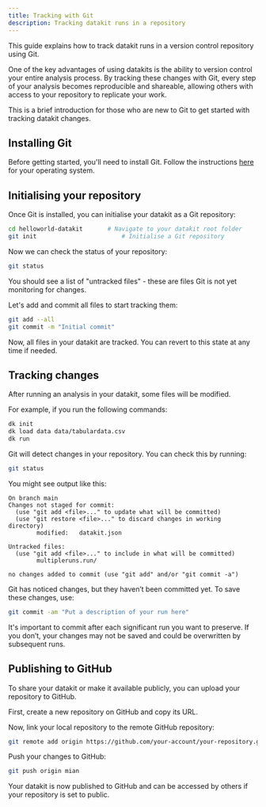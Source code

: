 ```yaml
---
title: Tracking with Git
description: Tracking datakit runs in a repository
---
```



This guide explains how to track datakit runs in a version control repository
using Git.

One of the key advantages of using datakits is the ability to version control
your entire analysis process. By tracking these changes with Git, every step of
your analysis becomes reproducible and shareable, allowing others with access to
your repository to replicate your work.

This is a brief introduction for those who are new to Git to get started with
tracking datakit changes.

## Installing Git

Before getting started, you'll need to install Git. Follow the instructions
[here](https://github.com/git-guides/install-git) for your operating system.

## Initialising your repository

Once Git is installed, you can initialise your datakit as a Git repository:

```bash
cd helloworld-datakit       # Navigate to your datakit root folder
git init                        # Initialise a Git repository
```

Now we can check the status of your repository:

```bash
git status
```

You should see a list of "untracked files" - these are files Git is not yet
monitoring for changes.

Let's add and commit all files to start tracking them:

```bash
git add --all
git commit -m "Initial commit"
```

Now, all files in your datakit are tracked. You can revert to this state at any
time if needed.

## Tracking changes

After running an analysis in your datakit, some files will be modified.

For example, if you run the following commands:

```bash
dk init
dk load data data/tabulardata.csv
dk run
```

Git will detect changes in your repository. You can check this by running:

```bash
git status
```

You might see output like this:

```
On branch main
Changes not staged for commit:
  (use "git add <file>..." to update what will be committed)
  (use "git restore <file>..." to discard changes in working directory)
        modified:   datakit.json

Untracked files:
  (use "git add <file>..." to include in what will be committed)
        multipleruns.run/

no changes added to commit (use "git add" and/or "git commit -a")
```

Git has noticed changes, but they haven’t been committed yet. To save these
changes, use:

```bash
git commit -am "Put a description of your run here"
```

It's important to commit after each significant run you want to preserve. If you
don’t, your changes may not be saved and could be overwritten by subsequent
runs.

## Publishing to GitHub

To share your datakit or make it available publicly, you can upload your
repository to GitHub.

First, create a new repository on GitHub and copy its URL.

Now, link your local repository to the remote GitHub repository:

```bash
git remote add origin https://github.com/your-account/your-repository.git
```

Push your changes to GitHub:

```bash
git push origin mian
```

Your datakit is now published to GitHub and can be accessed by others if your
repository is set to public.
